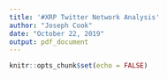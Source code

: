 ```yaml
---
title: '#XRP Twitter Network Analysis'
author: "Joseph Cook"
date: "October 22, 2019"
output: pdf_document
---
```


```r
knitr::opts_chunk$set(echo = FALSE)
```


